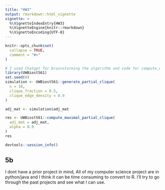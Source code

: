 ```yaml
---
title: "HW3"
output: rmarkdown::html_vignette
vignette: >
  %\VignetteIndexEntry{HW3}
  %\VignetteEngine{knitr::rmarkdown}
  %\VignetteEncoding{UTF-8}
---
```


```r
knitr::opts_chunk$set(
  collapse = TRUE,
  comment = "#>"
)
```

```r
# I used Chatgpt for brainstorming the algorithm and code for compute_maximal_partial_clique. I came up with a few ideas but ultimately failed on correctness/efficiency. It is a hard problem that I find it very challenging to come up with efficient and correct solution. I think the chatgpt one provide an efficient solution enough for this HW purpose although not ensuring 100% accuracy. 
library(UWBiost561)
set.seed(0)
simulation <- UWBiost561::generate_partial_clique(
  n = 10,
  clique_fraction = 0.5,
  clique_edge_density = 0.9
)

adj_mat <- simulation$adj_mat

res <- UWBiost561::compute_maximal_partial_clique(
  adj_mat = adj_mat,
  alpha = 0.9
)
res
```

```r
devtools::session_info()

```


## 5b

I dont have a prior project in mind, All of my computer science project are in python/java and I think it can be time consuming to convert to R. I'll try to go through the past projects and see what I can use. 

